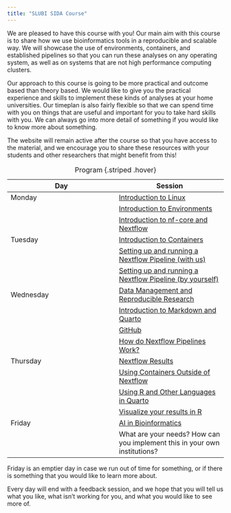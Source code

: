 ```yaml
---
title: "SLUBI SIDA Course"
---
```


We are pleased to have this course with you! Our main aim with this course is to share how we use bioinformatics tools in a reproducible and scalable way. We will showcase the use of environments, containers, and established pipelines so that you can run these analyses on any operating system, as well as on systems that are not high performance computing clusters. 

Our approach to this course is going to be more practical and outcome based than theory based. We would like to give you the practical experience and skills to implement these kinds of analyses at your home universities. Our timeplan is also fairly flexible so that we can spend time with you on things that are useful and important for you to take hard skills with you. We can always go into more detail of something if you would like to know more about something. 

The website will remain active after the course so that you have access to the material, and we encourage you to share these resources with your students and other researchers that might benefit from this!


| Day  | Session  |
|--------|--------|
| Monday  | [Introduction to Linux](Day1Session2_linux.qmd)  |
|   | [Introduction to Environments](Day1Session3_pixi.qmd)  |
|   | [Introduction to nf-core and Nextflow](Day1Session1_nfcore.qmd)  |
| Tuesday  | [Introduction to Containers](Day2Session1_containers.qmd)  |
| | [Setting up and running a Nextflow Pipeline (with us)](Day2Session2_nextflow_handson.qmd)  |
| | [Setting up and running a Nextflow Pipeline (by yourself)](Day2Session3_nextfow_own_choice.qmd)  |
| Wednesday  | [Data Management and Reproducible Research](Day3Session1_data_management.qmd)  |
|   | [Introduction to Markdown and Quarto](Day3Session2_quarto.qmd)  |
|   | [GitHub](Day3Session3_github.qmd)  |
|   | [How do Nextflow Pipelines Work?](Day3Session4_nfcore_main.qmd)  |
| Thursday  | [Nextflow Results](Day4Session1_results.qmd)  |
|   | [Using Containers Outside of Nextflow](Day4Session2_use_containers.qmd)  |
|  | [Using R and Other Languages in Quarto](Day4Session3_r_in_quarto.qmd)  |
|  | [Visualize your results in R](Day4Session4_ggplot.qmd)  |
| Friday  | [AI in Bioinformatics](Day5Session1_AI.qmd)| 
|   | What are your needs? How can you implement this in your own institutions?  |

: Program {.striped .hover}

Friday is an emptier day in case we run out of time for something, or if there is something that you would like to learn more about.

Every day will end with a feedback session, and we hope that you will tell us what you like, what isn't working for you, and what you would like to see more of.
